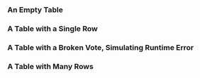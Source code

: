 
<Meta title="Library/Tables/VotingRecordTable" component={VotingTable} />

### An Empty Table

<Props of={VotingTable} />

<Story name="Empty Table">
  <VotingTable
    votesPage={[]}
    name={text("Example Name", "Alice")}
  />
</Story>

### A Table with a Single Row
<Story name="Single Vote">
  <VotingTable
    votesPage={[
      {
        matter: {
          id: 'example-matter-id',
          name: text('example-matter-name', "Council Community Meeting"),
          keywords: array("Tags", ["keyword1", "keyword2", "keyword3"])
        },
        decision: "Approve",
        council_decision: "Adopted",
        event: {
          id: "example-event-id",
          date: new Date(),
          body_name: "example-event-name"
        }
      } 
    ]}
    name={text("Example Name", "Alice")}
  />
</Story>

### A Table with a Broken Vote, Simulating Runtime Error
<Story name="Single Broken Vote">
  <VotingTable
    votesPage={[
      {
        matter: {
          id: 'example-matter-id',
          name: text('example-matter-name', "Council Community Meeting"),
          keywords: array("Tags", ["keyword1", "keyword2", "keyword3"])
        },
        decision: "Approve",
        council_decision: "Adopted",
        event: {
          id: "example-event-id",
          date: new Date(),
          body_name: "example-event-name"
        }
      },
      {
        error: "This is a vote object with broken properties."
      },
      {
        matter: {
          id: 'example-matter-id2',
          name: text('example-matter-name', "Council Community Meeting"),
          keywords: array("Tags", ["keyword1", "keyword2", "keyword3"])
        },
        decision: "Reject",
        council_decision: "Adopted",
        event: {
          id: "example-event-id",
          date: new Date(),
          body_name: "example-event-name"
        }
      },
      {
        matter: {
          id: 'example-matter-id3',
          name: text('example-matter-name', "Council Community Meeting"),
          keywords: array("Tags", ["keyword1", "keyword2", "keyword3"])
        },
        decision: "Approve",
        council_decision: "Adopted",
        event: {
          id: "example-event-id",
          date: new Date(),
          body_name: "example-event-name"
        }
      }
    ]}
    name={text("Example Name", "Alice")}
  />
</Story>

### A Table with Many Rows

<Story name="Many Votes">
  <VotingTable
    votesPage={[
      {
        matter: {
          id: 'example-matter-id',
          name: "example-matter-name",
          keywords: array("Tags", ["keyword1", "keyword2", "keyword3"])
        },
        decision: "Reject",
        council_decision: "Rejected",
        event: {
          id: "example-event-id",
          date: new Date(),
          body_name: "example-event-name"
        }
      },
      {
        matter: {
          id: 'example-matter-id2',
          name: "example-matter-name",
          keywords: array("Tags", ["keyword1", "keyword2", "keyword3"])
        },
        decision: "Approve",
        council_decision: "Rejected",
        event: {
          id: "example-event-id",
          date: new Date(),
          body_name: "example-event-name"
        }
      },
      {
        matter: {
          id: 'example-matter-id3',
          name: "example-matter-name",
          keywords: array("Tags", ["keyword1", "keyword2", "keyword3"])
        },
        decision: "Reject",
        council_decision: "Adopted",
        event: {
          id: "example-event-id",
          date: new Date(),
          body_name: "example-event-name"
        }
      },
      {
        matter: {
          id: 'example-matter-id4',
          name: "example-matter-name",
          keywords: array("Tags", ["keyword1", "keyword2", "keyword3"])
        },
        decision: "Approve",
        council_decision: "Adopted",
        event: {
          id: "example-event-id",
          date: new Date(),
          body_name: "example-event-name"
        }
      },
      {
        matter: {
          id: 'example-matter-id5',
          name: "example-matter-name",
          keywords: array("Tags", ["keyword1", "keyword2", "keyword3"])
        },
        decision: "Approve",
        council_decision: "Adopted",
        event: {
          id: "example-event-id",
          date: new Date(),
          body_name: "example-event-name"
        }
      },
      {
        matter: {
          id: 'example-matter-id6',
          name: "example-matter-name",
          keywords: array("Tags", ["keyword1", "keyword2", "keyword3"])
        },
        decision: "Reject",
        council_decision: "Adopted",
        event: {
          id: "example-event-id",
          date: new Date(),
          body_name: "example-event-name"
        }
      },
    ]}
    name={text("Example Name", "Alice")}
  />
</Story>